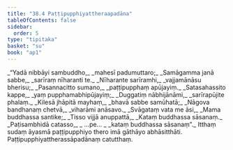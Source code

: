 ```yaml
---
title: "38.4 Paṭṭipupphiyattheraapadāna"
tableOfContents: false
sidebar:
  order: 5
type: "tipitaka"
basket: "su"
book: "ap1"
---
```



<DynamicBreadcrumb />

<Division number="22" book="ap1">

<Paragraph number="4123" type="verses" book="ap1">
_“Yadā nibbāyi sambuddho,_  
_mahesī padumuttaro;_  
_Samāgamma janā sabbe,_  
_sarīraṃ nīharanti te._  

</Paragraph>

</Division>
<Division number="23" book="ap1">

<Paragraph number="4124" type="verses" book="ap1">
_Nīharante sarīramhi,_  
_vajjamānāsu bherisu;_  
_Pasannacitto sumano,_  
_paṭṭipupphaṃ apūjayiṃ._  

</Paragraph>

</Division>
<Division number="24" book="ap1">

<Paragraph number="4125" type="verses" book="ap1">
_Satasahassito kappe,_  
_yaṃ pupphamabhipūjayiṃ;_  
_Duggatiṃ nābhijānāmi,_  
_sarīrapūjite phalaṃ._  

</Paragraph>

</Division>
<Division number="25" book="ap1">

<Paragraph number="4126" type="verses" book="ap1">
_Kilesā jhāpitā mayhaṃ,_  
_bhavā sabbe samūhatā;_  
_Nāgova bandhanaṃ chetvā,_  
_viharāmi anāsavo._  

</Paragraph>

</Division>
<Division number="26" book="ap1">

<Paragraph number="4127" type="verses" book="ap1">
_Svāgataṃ vata me āsi,_  
_Mama buddhassa santike;_  
_Tisso vijjā anuppattā,_  
_Kataṃ buddhassa sāsanaṃ._  

</Paragraph>

</Division>
<Division number="27" book="ap1">

<Paragraph number="4128" type="verses" book="ap1">
_Paṭisambhidā catasso,_  
_ …pe… _  
_kataṃ buddhassa sāsanaṃ”._  

</Paragraph>

<Paragraph number="4129" book="ap1">
Itthaṃ sudaṃ āyasmā paṭṭipupphiyo thero imā gāthāyo abhāsitthāti.

</Paragraph>
</Division>

<Paragraph number="4130" type="center" book="ap1">
Paṭṭipupphiyattherassāpadānaṃ catutthaṃ.
</Paragraph>